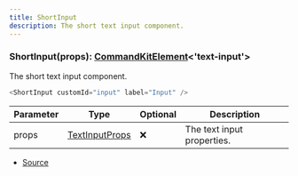 ```yaml
---
title: ShortInput
description: The short text input component.
---
```



### ShortInput(props): [CommandKitElement](/docs/api-reference/types/CommandKitElement)\<'text\-input'>

The short text input component.

```ts
<ShortInput customId="input" label="Input" />
```

| Parameter | Type | Optional | Description |
| ----------- | ----------- | ----------- | ----------- |
| props | [TextInputProps](/docs/api-reference/types/TextInputProps) | ❌ | The text input properties. |


- [Source](https://github.com/underctrl-io/commandkit/blob/e7997746676c2b18be64230c918cb998973d18b5/packages/commandkit/src/components/v1/modal/Modal.ts#L130)
